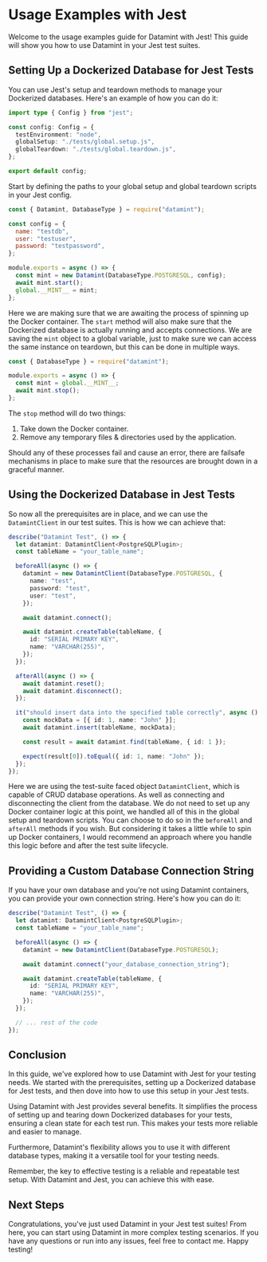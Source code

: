 # Usage Examples with Jest

Welcome to the usage examples guide for Datamint with Jest! This guide will show you how to use Datamint in your Jest test suites.

## Setting Up a Dockerized Database for Jest Tests

You can use Jest's setup and teardown methods to manage your Dockerized databases. Here's an example of how you can do it:

```ts filename="jest.config.ts" copy
import type { Config } from "jest";

const config: Config = {
  testEnvironment: "node",
  globalSetup: "./tests/global.setup.js",
  globalTeardown: "./tests/global.teardown.js",
};

export default config;
```

Start by defining the paths to your global setup and global teardown scripts in your Jest config.

```js filename="global.setup.js" copy
const { Datamint, DatabaseType } = require("datamint");

const config = {
  name: "testdb",
  user: "testuser",
  password: "testpassword",
};

module.exports = async () => {
  const mint = new Datamint(DatabaseType.POSTGRESQL, config);
  await mint.start();
  global.__MINT__ = mint;
};
```

Here we are making sure that we are awaiting the process of spinning up the Docker container. The `start`
method will also make sure that the Dockerized database is actually running and accepts connections. We are saving the `mint`
object to a global variable, just to make sure we can access the same instance on teardown, but this can be done in multiple ways.

```js filename="global.teardown.js" copy
const { DatabaseType } = require("datamint");

module.exports = async () => {
  const mint = global.__MINT__;
  await mint.stop();
};
```

The `stop` method will do two things:

1. Take down the Docker container.
2. Remove any temporary files & directories used by the application.

Should any of these processes fail and cause an error, there are failsafe mechanisms in place to make sure that the resources are brought down in a graceful manner.

## Using the Dockerized Database in Jest Tests

So now all the prerequisites are in place, and we can use the `DatamintClient` in our test suites. This is how we can achieve that:

```ts filename="pg.test.ts" copy
describe("Datamint Test", () => {
  let datamint: DatamintClient<PostgreSQLPlugin>;
  const tableName = "your_table_name";

  beforeAll(async () => {
    datamint = new DatamintClient(DatabaseType.POSTGRESQL, {
      name: "test",
      password: "test",
      user: "test",
    });

    await datamint.connect();

    await datamint.createTable(tableName, {
      id: "SERIAL PRIMARY KEY",
      name: "VARCHAR(255)",
    });
  });

  afterAll(async () => {
    await datamint.reset();
    await datamint.disconnect();
  });

  it("should insert data into the specified table correctly", async () => {
    const mockData = [{ id: 1, name: "John" }];
    await datamint.insert(tableName, mockData);

    const result = await datamint.find(tableName, { id: 1 });

    expect(result[0]).toEqual({ id: 1, name: "John" });
  });
});
```

Here we are using the test-suite faced object `DatamintClient`, which is capable of CRUD database operations. As well as connecting and disconnecting the client from the database.
We do not need to set up any Docker container logic at this point, we handled all of this in the global setup and teardown scripts.
You can choose to do so in the `beforeAll` and `afterAll` methods if you wish. But considering it takes a little while to spin up Docker containers,
I would recommend an approach where you handle this logic before and after the test suite lifecycle.

## Providing a Custom Database Connection String

If you have your own database and you're not using Datamint containers, you can provide your own connection string. Here's how you can do it:

```ts filename="pg.test.ts" copy
describe("Datamint Test", () => {
  let datamint: DatamintClient<PostgreSQLPlugin>;
  const tableName = "your_table_name";

  beforeAll(async () => {
    datamint = new DatamintClient(DatabaseType.POSTGRESQL);

    await datamint.connect("your_database_connection_string");

    await datamint.createTable(tableName, {
      id: "SERIAL PRIMARY KEY",
      name: "VARCHAR(255)",
    });
  });

  // ... rest of the code
});
```

## Conclusion

In this guide, we've explored how to use Datamint with Jest for your testing needs. We started with the prerequisites, setting up a Dockerized database for Jest tests, and then dove into how to use this setup in your Jest tests.

Using Datamint with Jest provides several benefits. It simplifies the process of setting up and tearing down Dockerized databases for your tests, ensuring a clean state for each test run. This makes your tests more reliable and easier to manage.

Furthermore, Datamint's flexibility allows you to use it with different database types, making it a versatile tool for your testing needs.

Remember, the key to effective testing is a reliable and repeatable test setup. With Datamint and Jest, you can achieve this with ease.

## Next Steps

Congratulations, you've just used Datamint in your Jest test suites! From here, you can start using Datamint in more complex testing scenarios. If you have any questions or run into any issues, feel free to contact me. Happy testing!
